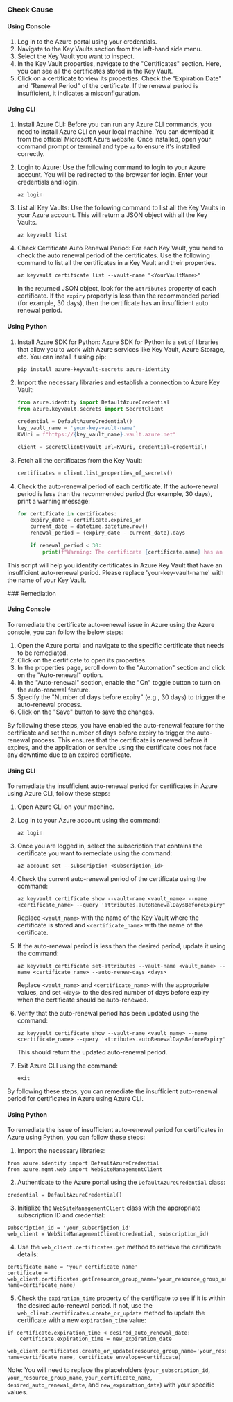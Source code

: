 

<Tabs><Tab title='Cause'>
### Check Cause

#### Using Console

1. Log in to the Azure portal using your credentials.
2. Navigate to the Key Vaults section from the left-hand side menu.
3. Select the Key Vault you want to inspect.
4. In the Key Vault properties, navigate to the "Certificates" section. Here, you can see all the certificates stored in the Key Vault.
5. Click on a certificate to view its properties. Check the "Expiration Date" and "Renewal Period" of the certificate. If the renewal period is insufficient, it indicates a misconfiguration.

#### Using CLI

1. Install Azure CLI: Before you can run any Azure CLI commands, you need to install Azure CLI on your local machine. You can download it from the official Microsoft Azure website. Once installed, open your command prompt or terminal and type `az` to ensure it's installed correctly.

2. Login to Azure: Use the following command to login to your Azure account. You will be redirected to the browser for login. Enter your credentials and login.
   ```
   az login
   ```
3. List all Key Vaults: Use the following command to list all the Key Vaults in your Azure account. This will return a JSON object with all the Key Vaults.
   ```
   az keyvault list
   ```
4. Check Certificate Auto Renewal Period: For each Key Vault, you need to check the auto renewal period of the certificates. Use the following command to list all the certificates in a Key Vault and their properties.
   ```
   az keyvault certificate list --vault-name "<YourVaultName>"
   ```
   In the returned JSON object, look for the `attributes` property of each certificate. If the `expiry` property is less than the recommended period (for example, 30 days), then the certificate has an insufficient auto renewal period.

#### Using Python

1. Install Azure SDK for Python: Azure SDK for Python is a set of libraries that allow you to work with Azure services like Key Vault, Azure Storage, etc. You can install it using pip:

   ```python
   pip install azure-keyvault-secrets azure-identity
   ```

2. Import the necessary libraries and establish a connection to Azure Key Vault:

   ```python
   from azure.identity import DefaultAzureCredential
   from azure.keyvault.secrets import SecretClient

   credential = DefaultAzureCredential()
   key_vault_name = 'your-key-vault-name'
   KVUri = f"https://{key_vault_name}.vault.azure.net"

   client = SecretClient(vault_url=KVUri, credential=credential)
   ```

3. Fetch all the certificates from the Key Vault:

   ```python
   certificates = client.list_properties_of_secrets()
   ```

4. Check the auto-renewal period of each certificate. If the auto-renewal period is less than the recommended period (for example, 30 days), print a warning message:

   ```python
   for certificate in certificates:
       expiry_date = certificate.expires_on
       current_date = datetime.datetime.now()
       renewal_period = (expiry_date - current_date).days

       if renewal_period < 30:
           print(f"Warning: The certificate {certificate.name} has an auto-renewal period of {renewal_period} days, which is less than the recommended period.")
   ```

This script will help you identify certificates in Azure Key Vault that have an insufficient auto-renewal period. Please replace 'your-key-vault-name' with the name of your Key Vault.

</Tab>

<Tab title='Remediation'>
### Remediation

#### Using Console

To remediate the certificate auto-renewal issue in Azure using the Azure console, you can follow the below steps:

1. Open the Azure portal and navigate to the specific certificate that needs to be remediated.
2. Click on the certificate to open its properties.
3. In the properties page, scroll down to the "Automation" section and click on the "Auto-renewal" option.
4. In the "Auto-renewal" section, enable the "On" toggle button to turn on the auto-renewal feature.
5. Specify the "Number of days before expiry" (e.g., 30 days) to trigger the auto-renewal process.
6. Click on the "Save" button to save the changes.

By following these steps, you have enabled the auto-renewal feature for the certificate and set the number of days before expiry to trigger the auto-renewal process. This ensures that the certificate is renewed before it expires, and the application or service using the certificate does not face any downtime due to an expired certificate.

#### Using CLI

To remediate the insufficient auto-renewal period for certificates in Azure using Azure CLI, follow these steps:

1. Open Azure CLI on your machine.

2. Log in to your Azure account using the command:

   `az login`

3. Once you are logged in, select the subscription that contains the certificate you want to remediate using the command:

   `az account set --subscription <subscription_id>`

4. Check the current auto-renewal period of the certificate using the command:

   `az keyvault certificate show --vault-name <vault_name> --name <certificate_name> --query 'attributes.autoRenewalDaysBeforeExpiry'`

   Replace `<vault_name>` with the name of the Key Vault where the certificate is stored and `<certificate_name>` with the name of the certificate.

5. If the auto-renewal period is less than the desired period, update it using the command:

   `az keyvault certificate set-attributes --vault-name <vault_name> --name <certificate_name> --auto-renew-days <days>`

   Replace `<vault_name>` and `<certificate_name>` with the appropriate values, and set `<days>` to the desired number of days before expiry when the certificate should be auto-renewed.

6. Verify that the auto-renewal period has been updated using the command:

   `az keyvault certificate show --vault-name <vault_name> --name <certificate_name> --query 'attributes.autoRenewalDaysBeforeExpiry'`

   This should return the updated auto-renewal period.

7. Exit Azure CLI using the command:

   `exit`

By following these steps, you can remediate the insufficient auto-renewal period for certificates in Azure using Azure CLI.

#### Using Python

To remediate the issue of insufficient auto-renewal period for certificates in Azure using Python, you can follow these steps:

1. Import the necessary libraries:

```
from azure.identity import DefaultAzureCredential
from azure.mgmt.web import WebSiteManagementClient
```

2. Authenticate to the Azure portal using the `DefaultAzureCredential` class:

```
credential = DefaultAzureCredential()
```

3. Initialize the `WebSiteManagementClient` class with the appropriate subscription ID and credential:

```
subscription_id = 'your_subscription_id'
web_client = WebSiteManagementClient(credential, subscription_id)
```

4. Use the `web_client.certificates.get` method to retrieve the certificate details:

```
certificate_name = 'your_certificate_name'
certificate = web_client.certificates.get(resource_group_name='your_resource_group_name', name=certificate_name)
```

5. Check the `expiration_time` property of the certificate to see if it is within the desired auto-renewal period. If not, use the `web_client.certificates.create_or_update` method to update the certificate with a new `expiration_time` value:

```
if certificate.expiration_time < desired_auto_renewal_date:
    certificate.expiration_time = new_expiration_date
    web_client.certificates.create_or_update(resource_group_name='your_resource_group_name', name=certificate_name, certificate_envelope=certificate)
```

Note: You will need to replace the placeholders (`your_subscription_id`, `your_resource_group_name`, `your_certificate_name`, `desired_auto_renewal_date`, and `new_expiration_date`) with your specific values.


</Tab>
</Tabs>
